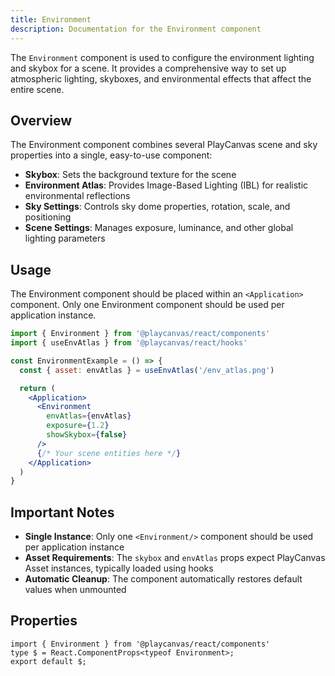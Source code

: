 ```yaml
---
title: Environment
description: Documentation for the Environment component
---
```


The `Environment` component is used to configure the environment lighting and skybox for a scene. It provides a comprehensive way to set up atmospheric lighting, skyboxes, and environmental effects that affect the entire scene.

## Overview

The Environment component combines several PlayCanvas scene and sky properties into a single, easy-to-use component:

- **Skybox**: Sets the background texture for the scene
- **Environment Atlas**: Provides Image-Based Lighting (IBL) for realistic environmental reflections
- **Sky Settings**: Controls sky dome properties, rotation, scale, and positioning
- **Scene Settings**: Manages exposure, luminance, and other global lighting parameters

## Usage

The Environment component should be placed within an `<Application>` component. Only one Environment component should be used per application instance.

```jsx copy
import { Environment } from '@playcanvas/react/components'
import { useEnvAtlas } from '@playcanvas/react/hooks'

const EnvironmentExample = () => {
  const { asset: envAtlas } = useEnvAtlas('/env_atlas.png')

  return (
    <Application>
      <Environment 
        envAtlas={envAtlas}
        exposure={1.2}
        showSkybox={false}
      />
      {/* Your scene entities here */}
    </Application>
  )
}
```

## Important Notes

- **Single Instance**: Only one `<Environment/>` component should be used per application instance
- **Asset Requirements**: The `skybox` and `envAtlas` props expect PlayCanvas Asset instances, typically loaded using hooks
- **Automatic Cleanup**: The component automatically restores default values when unmounted

## Properties

```tsx asTypedoc
import { Environment } from '@playcanvas/react/components'
type $ = React.ComponentProps<typeof Environment>;
export default $;
```

